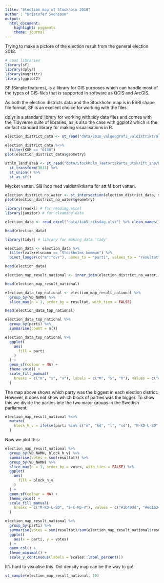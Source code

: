 ```yaml
---
title: "Election map of Stockholm 2018"
author : "Kristofer Svensson"
output: 
  html_document: 
    highlight: pygments
    theme: journal
---
```


Trying to make a pictore of the election result from the general election 2018. 

```r
# Load libraries
library(sf)
library(dplyr)
library(magrittr)
library(ggplot2)
```

SF (Simple features), is a library for GIS purposes which can handle most of the types of GIS-files that is supported in software as QGIS and ArcGIS. 

As both the election districts data and the Stockholm map is in ESRI shape file format, SF is an exellent choice for working with the files.

dplyr is a standard library for working with tidy data files and comes with the Tidyverse suite of libraries, as is also the case with ggplot2 which is the de fact standard library for making visualisations in R.

```r
election_district_data <- st_read("data/2018_valgeografi_valdistrikt/alla_valdistrikt.shp") %>% st_transform(3011)
```

```r
election_district_data %<>%
  filter(KOM == "0180") 
plot(election_district_data$geometry)
```

```r
sthlm_land_area <- st_read("data/Stockholm_Taetortskarta_Utskrift_shp/Land_area.shp") %>% 
  st_transform(3011) %>%
  st_union() %>% 
  st_as_sf()
```

Mycket vatten. Slå ihop med valdistriktkarta för att få bort vatten.

```r
election_district_no_water <- st_intersection(election_district_data, sthlm_land_area)
plot(election_district_no_water$geometry)
```

```r
library(readxl) # for reading excel
library(janitor) # for cleaning data

election_data <- read_excel("data/tab5_riksdag.xlsx") %>% clean_names() %>% remove_empty()

head(election_data)
```

```r
library(tidyr) # library for making data 'tidy'

election_data <- election_data %>% 
  filter(valkretsnamn == "Stockholms kommun") %>%
  pivot_longer(c("m":"ovr"), names_to = "parti", values_to = "resultat")

head(election_data)
```

```r
election_map_result_national <- inner_join(election_district_no_water, election_data, by = c("VD_NAMN" = "valdistriktsnamn"))

head(election_map_result_national)
```

```r
election_data_top_national <- election_map_result_national %>%
  group_by(VD_NAMN) %>%
  slice_max(n = 1, order_by = resultat, with_ties = FALSE)

head(election_data_top_national)
```

```r
election_data_top_national %>%
  group_by(parti) %>%
  summarise(count = n())
```
```r
election_data_top_national %>%
  ggplot(
    aes(
      fill = parti
    )
  ) +
  geom_sf(colour = NA) + 
  theme_void() + 
  scale_fill_manual(
    breaks = c("m", "s", "v"), labels = c("M", "S", "V"), values = c("#1b49dd", "#ed1b34", "#b00000")
  )
```
The map above shows which party was the biggest in each election district. However, it does not show which block of parties was the bigger. 
To show this we divide the parties inte the two major groups in the Swedish parliament:
```r
election_map_result_national %<>% 
  mutate(
    block_h_v = ifelse(parti %in% c("m", "kd", "l", "sd"), "M-KD-L-SD", "S-C-Mp-V")
  )
```
Now we plot this:
```r
election_map_result_national %>%
  group_by(VD_NAMN, block_h_v) %>%
  summarise(votes = sum(resultat)) %>%
  group_by(VD_NAMN) %>%
  slice_max(n = 1, order_by = votes, with_ties = FALSE) %>%
  ggplot(
    aes(
      fill = block_h_v
    )
  ) +
  geom_sf(colour = NA) + 
  theme_void() + 
  scale_fill_manual(
    breaks = c("M-KD-L-SD", "S-C-Mp-V"), values = c("#1b49dd", "#ed1b34")
  )
```
```r
election_map_result_national %>%
  group_by(parti) %>%
  summarise(votes = sum(resultat)/sum(election_map_result_national$resultat)) %>%
  ggplot(
    aes(x = parti, y = votes)
  ) +
  geom_col() +
  theme_minimal() +
  scale_y_continuous(labels = scales::label_percent())
```
It's hard to visualise this.
Dot density map can be the way to go! 
  
```r
st_sample(election_map_result_national, 10) 
```








